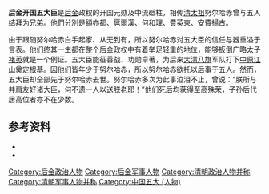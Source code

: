 '''后金开国五大臣'''是[[后金|后金]]政权的开国元勋及中流砥柱，相传[[清太祖|清太祖]]努尔哈赤曾与五人结拜为兄弟。他們分別是額亦都、扈爾漢、何和理、費英東、安費揚古。

由于跟随努尔哈赤白手起家、从无到有，所以努尔哈赤对五大臣的信任与器重溢于言表。他们终其一生都在整个后金政权中有着举足轻重的地位，能够扳倒广略太子[[褚英|褚英]]就是一个例证。五大臣能征善战、功勋卓著，为后来[[大清|大清]][[八旗|八旗]]军队打下[[中原|中原]][[江山|江山]]奠定根基。因他们皆年少于努尔哈赤，所以努尔哈赤欲托以后事于五人。然而，五大臣却全部先于努尔哈赤去世。努尔哈赤多次为此事泣泪不止，曾说：“朕所与并肩友好诸大臣，何不遗一人以送朕老耶！”他们死后均获得至高殊荣，子孙后代居高位者亦不在少数。

== 参考资料 ==
*{{Cite web |url= http://www.guoxue.com/shibu/24shi/qingshigao/qsg_001.htm |title= 清史稿本纪一 |author= [[赵尔巽|赵尔巽]]等 |accessdate= 2010-09-04 |archive-date= 2011-05-09 |archive-url= https://web.archive.org/web/20110509213527/http://www.guoxue.com/shibu/24shi/qingshigao/qsg_001.htm |dead-url= no }}
*{{Cite web |url= http://www.guoxue.com/shibu/24shi/qingshigao/qsg_225.htm |title= 清史稿列传十二 |author= [[赵尔巽|赵尔巽]]等 |accessdate= 2010-09-04 |archive-date= 2020-02-10 |archive-url= https://web.archive.org/web/20200210090945/http://www.guoxue.com/shibu/24shi/qingshigao/qsg_225.htm |dead-url= no }}

{{后金开国五大臣}}
[[Category:后金政治人物|Category:后金政治人物]]
[[Category:后金军事人物|Category:后金军事人物]]
[[Category:清朝政治人物并称|Category:清朝政治人物并称]]
[[Category:清朝军事人物并称|Category:清朝军事人物并称]]
[[Category:中国五大_(人物)|Category:中国五大 (人物)]]